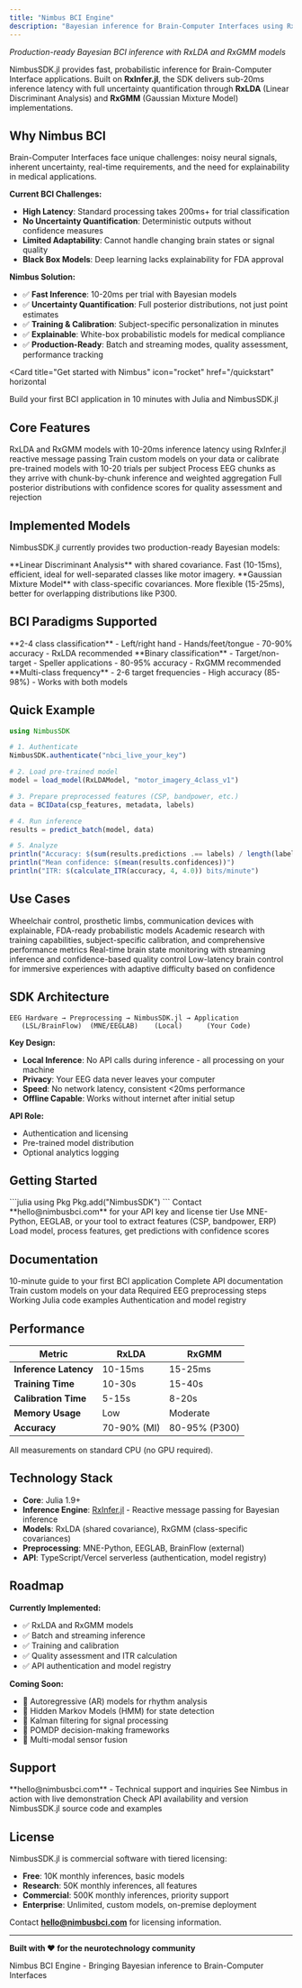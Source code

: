 ```yaml
---
title: "Nimbus BCI Engine"
description: "Bayesian inference for Brain-Computer Interfaces using RxInfer.jl reactive message passing"
---
```


_Production-ready Bayesian BCI inference with RxLDA and RxGMM models_

NimbusSDK.jl provides fast, probabilistic inference for Brain-Computer Interface applications. Built on **RxInfer.jl**, the SDK delivers sub-20ms inference latency with full uncertainty quantification through **RxLDA** (Linear Discriminant Analysis) and **RxGMM** (Gaussian Mixture Model) implementations.

## Why Nimbus BCI

Brain-Computer Interfaces face unique challenges: noisy neural signals, inherent uncertainty, real-time requirements, and the need for explainability in medical applications.

**Current BCI Challenges:**
- **High Latency**: Standard processing takes 200ms+ for trial classification
- **No Uncertainty Quantification**: Deterministic outputs without confidence measures
- **Limited Adaptability**: Cannot handle changing brain states or signal quality
- **Black Box Models**: Deep learning lacks explainability for FDA approval

**Nimbus Solution:**
- ✅ **Fast Inference**: 10-20ms per trial with Bayesian models
- ✅ **Uncertainty Quantification**: Full posterior distributions, not just point estimates
- ✅ **Training & Calibration**: Subject-specific personalization in minutes
- ✅ **Explainable**: White-box probabilistic models for medical compliance
- ✅ **Production-Ready**: Batch and streaming modes, quality assessment, performance tracking

<Card
  title="Get started with Nimbus"
  icon="rocket"
  href="/quickstart"
  horizontal
>
  Build your first BCI application in 10 minutes with Julia and NimbusSDK.jl
</Card>

## Core Features

<CardGroup cols={2}>
  <Card
    title="Fast Bayesian Inference"
    icon="bolt"
    href="/core-concepts/probabilistic-ai"
  >
    RxLDA and RxGMM models with 10-20ms inference latency using RxInfer.jl reactive message passing
  </Card>
  <Card
    title="Training & Calibration"
    icon="graduation-cap"
    href="/examples/advanced-applications"
  >
    Train custom models on your data or calibrate pre-trained models with 10-20 trials per subject
  </Card>
  <Card
    title="Real-time Streaming"
    icon="wave-square"
    href="/inference-configuration/streaming-inference"
  >
    Process EEG chunks as they arrive with chunk-by-chunk inference and weighted aggregation
  </Card>
  <Card
    title="Uncertainty Quantification"
    icon="shield"
    href="/core-concepts/uncertainty-handling"
  >
    Full posterior distributions with confidence scores for quality assessment and rejection
  </Card>
</CardGroup>

## Implemented Models

NimbusSDK.jl currently provides two production-ready Bayesian models:

<CardGroup cols={2}>
  <Card
    title="RxLDA"
    icon="brain"
    href="/models/rxlda"
  >
    **Linear Discriminant Analysis** with shared covariance. Fast (10-15ms), efficient, ideal for well-separated classes like motor imagery.
  </Card>
  <Card
    title="RxGMM"
    icon="brain"
    href="/models/rxgmm"
  >
    **Gaussian Mixture Model** with class-specific covariances. More flexible (15-25ms), better for overlapping distributions like P300.
  </Card>
</CardGroup>

## BCI Paradigms Supported

<CardGroup cols={3}>
  <Card
    title="Motor Imagery"
    icon="hand"
  >
    **2-4 class classification**
    - Left/right hand
    - Hands/feet/tongue
    - 70-90% accuracy
    - RxLDA recommended
  </Card>
  <Card
    title="P300"
    icon="eye"
  >
    **Binary classification**
    - Target/non-target
    - Speller applications
    - 80-95% accuracy
    - RxGMM recommended
  </Card>
  <Card
    title="SSVEP"
    icon="bolt"
  >
    **Multi-class frequency**
    - 2-6 target frequencies
    - High accuracy (85-98%)
    - Works with both models
  </Card>
</CardGroup>

## Quick Example

```julia
using NimbusSDK

# 1. Authenticate
NimbusSDK.authenticate("nbci_live_your_key")

# 2. Load pre-trained model
model = load_model(RxLDAModel, "motor_imagery_4class_v1")

# 3. Prepare preprocessed features (CSP, bandpower, etc.)
data = BCIData(csp_features, metadata, labels)

# 4. Run inference
results = predict_batch(model, data)

# 5. Analyze
println("Accuracy: $(sum(results.predictions .== labels) / length(labels))")
println("Mean confidence: $(mean(results.confidences))")
println("ITR: $(calculate_ITR(accuracy, 4, 4.0)) bits/minute")
```

## Use Cases

<CardGroup cols={2}>
  <Card
    title="Assistive Technologies"
    icon="wheelchair"
    href="/examples/industry-use-cases"
  >
    Wheelchair control, prosthetic limbs, communication devices with explainable, FDA-ready probabilistic models
  </Card>
  <Card
    title="Research Platforms"
    icon="microscope"
    href="/examples/basic-examples"
  >
    Academic research with training capabilities, subject-specific calibration, and comprehensive performance metrics
  </Card>
  <Card
    title="Neurofeedback"
    icon="brain"
    href="/inference-configuration/real-time-setup"
  >
    Real-time brain state monitoring with streaming inference and confidence-based quality control
  </Card>
  <Card
    title="Gaming & Wellness"
    icon="gamepad"
    href="/examples/advanced-applications"
  >
    Low-latency brain control for immersive experiences with adaptive difficulty based on confidence
  </Card>
</CardGroup>

## SDK Architecture

```
EEG Hardware → Preprocessing → NimbusSDK.jl → Application
   (LSL/BrainFlow)  (MNE/EEGLAB)    (Local)      (Your Code)
```

**Key Design:**
- **Local Inference**: No API calls during inference - all processing on your machine
- **Privacy**: Your EEG data never leaves your computer
- **Speed**: No network latency, consistent <20ms performance
- **Offline Capable**: Works without internet after initial setup

**API Role:**
- Authentication and licensing
- Pre-trained model distribution
- Optional analytics logging

## Getting Started

<Steps>
  <Step title="Install Julia SDK">
    ```julia
    using Pkg
    Pkg.add("NimbusSDK")
    ```
  </Step>
  <Step title="Get API Key">
    Contact **hello@nimbusbci.com** for your API key and license tier
  </Step>
  <Step title="Preprocess EEG">
    Use MNE-Python, EEGLAB, or your tool to extract features (CSP, bandpower, ERP)
  </Step>
  <Step title="Run Inference">
    Load model, process features, get predictions with confidence scores
  </Step>
</Steps>

## Documentation

<CardGroup cols={3}>
  <Card
    title="Quickstart"
    icon="rocket"
    href="/quickstart"
  >
    10-minute guide to your first BCI application
  </Card>
  <Card
    title="Julia SDK Reference"
    icon="code"
    href="/api-reference/julia-sdk"
  >
    Complete API documentation
  </Card>
  <Card
    title="Model Training"
    icon="graduation-cap"
    href="/examples/advanced-applications"
  >
    Train custom models on your data
  </Card>
  <Card
    title="Preprocessing Guide"
    icon="filter"
    href="/inference-configuration/preprocessing-requirements"
  >
    Required EEG preprocessing steps
  </Card>
  <Card
    title="Code Examples"
    icon="brackets-curly"
    href="/examples/code-samples"
  >
    Working Julia code examples
  </Card>
  <Card
    title="API Reference"
    icon="server"
    href="/api-reference/authentication"
  >
    Authentication and model registry
  </Card>
</CardGroup>

## Performance

| Metric | RxLDA | RxGMM |
|--------|-------|-------|
| **Inference Latency** | 10-15ms | 15-25ms |
| **Training Time** | 10-30s | 15-40s |
| **Calibration Time** | 5-15s | 8-20s |
| **Memory Usage** | Low | Moderate |
| **Accuracy** | 70-90% (MI) | 80-95% (P300) |

All measurements on standard CPU (no GPU required).

## Technology Stack

- **Core**: Julia 1.9+
- **Inference Engine**: [RxInfer.jl](https://rxinfer.ml/) - Reactive message passing for Bayesian inference
- **Models**: RxLDA (shared covariance), RxGMM (class-specific covariances)
- **Preprocessing**: MNE-Python, EEGLAB, BrainFlow (external)
- **API**: TypeScript/Vercel serverless (authentication, model registry)

## Roadmap

**Currently Implemented:**
- ✅ RxLDA and RxGMM models
- ✅ Batch and streaming inference
- ✅ Training and calibration
- ✅ Quality assessment and ITR calculation
- ✅ API authentication and model registry

**Coming Soon:**
- 🚧 Autoregressive (AR) models for rhythm analysis
- 🚧 Hidden Markov Models (HMM) for state detection
- 🚧 Kalman filtering for signal processing
- 🚧 POMDP decision-making frameworks
- 🚧 Multi-modal sensor fusion

## Support

<CardGroup cols={2}>
  <Card
    title="Email Support"
    icon="envelope"
    href="mailto:hello@nimbusbci.com"
  >
    **hello@nimbusbci.com** - Technical support and inquiries
  </Card>
  <Card
    title="Book a Demo"
    icon="calendar"
    href="https://nimbusbci.com"
  >
    See Nimbus in action with live demonstration
  </Card>
  <Card
    title="API Status"
    icon="circle-check"
    href="https://api.nimbusbci.com/api/health"
  >
    Check API availability and version
  </Card>
  <Card
    title="GitHub"
    icon="github"
    href="https://github.com/nimbusbci"
  >
    NimbusSDK.jl source code and examples
  </Card>
</CardGroup>

## License

NimbusSDK.jl is commercial software with tiered licensing:

- **Free**: 10K monthly inferences, basic models
- **Research**: 50K monthly inferences, all features  
- **Commercial**: 500K monthly inferences, priority support
- **Enterprise**: Unlimited, custom models, on-premise deployment

Contact **hello@nimbusbci.com** for licensing information.

---

**Built with ❤️ for the neurotechnology community**

Nimbus BCI Engine - Bringing Bayesian inference to Brain-Computer Interfaces
